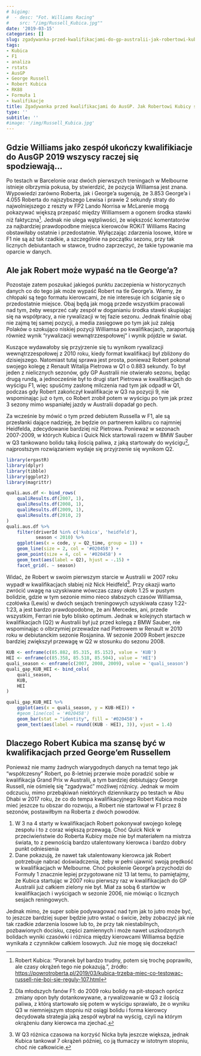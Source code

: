 ```yaml
---
# bigimg:
#  - desc: "Fot. Williams Racing"
#    src: "/img/Russell_Kubica.jpg""
date: '2019-03-15'
categories: []
slug: zgadywanka-przed-kwalifikacjami-do-gp-australii-jak-robertowi-kubicy-szło-w-przeszłości
tags:
- Kubica
- F1
- analiza
- rstats
- AusGP
- George Russell
- Robert Kubica
- RK88
- Formuła 1
- kwalifikacje
title: Zgadywanka przed kwalifikacjami do AusGP. Jak Robertowi Kubicy szło w przeszłości
type: ''
subtitle: ''
#image: '/img/Russell_Kubica.jpg'
---
```


## Gdzie Williams jako zespół ukończy kwalifikiacje do AusGP 2019 wszyscy raczej się spodziewają...

Po testach w Barcelonie oraz dwóch pierwszych treningach w Melbourne istnieje olbrzymia pokusa, by stwierdzić, że pozycja Williamsa jest znana. Wypowiedzi zarówno Roberta, jak i George'a sugerują, że 3.853 George'a i 4.055 Roberta do najszybszego Lewisa i prawie 2 sekundy straty do najwolniejszego z reszty w FP2 Lando Norrisa w McLarenie mogą pokazywać większą przepaść między Williamsem a ogonem środka stawki niż faktyczna[^1]. Jednak nie ulega wątpliwości, że większość komentatorów za najbardziej prawdopodbne miejsca kierowców ROKiT Williams Racing obstawiłaby ostatnie i przedostatnie. Wyłączając zdarzenia losowe, które w F1 nie są aż tak rzadkie, a szczególnie na początku sezonu, przy tak licznych debiutantach w stawce, trudno zaprzeczyć, że takie typowanie ma oparcie w danych.

## Ale jak Robert może wypaść na tle George'a?

Pozostaje zatem poszukać jakiegoś punktu zaczepienia w historycznych danych co do tego jak może wypaść Robert na tle George'a. Wiemy, że chłopaki są tego formatu kierowcami, że nie interesuje ich ściganie się o przedostatnie miejsce. Obaj będą jak mogą przede wszystkim pracowali nad tym, żeby wesprzeć cały zespół w doganianiu środka stawki skupiając się na współpracy, a nie rywalizacji w tej fazie sezonu. Jednak finalnie obaj nie zajmą tej samej pozycji, a media zasięgowe po tym jak już zaleją Polaków o szokująco niskiej pozycji Williamsa po kwalifikacjach, zaraportują również wynik "rywalizacji wewnątrzzespołowej" i wynik pójdzie w świat.  

Kuszące wydawałoby się przyjrzenie się tu wynikom rywalizacji wewnątrzzespołowej z 2010 roku, kiedy format kwalifikacji był zbliżony do dzisiejszego. Natomiast tutaj sprawa jest prosta, ponieważ Robert pokonał swojego kolegę z Renault Witalija Pietrowa w Q1 o 0.883 sekundy. To był jeden z nielicznych sezonów, gdy GP Australii nie otwierało sezonu, będąc drugą rundą, a jednocześnie był to drugi start Pietrowa w kwalifikacjach do wyścigu F1, więc spuśćmy zasłonę milczenia nad tym jak odpadł w Q1, podczas gdy Robert zakończył kwalifikacje w Q3 na pozycji 9, nie wspominając już o tym, co Robert zrobił potem w wyścigu po tym jak przez 3 sezony mimo wspaniałej jazdy w Australii dopadał go pech.  

Za wcześnie by mówić o tym przed debiutem Russella w F1, ale są przesłanki dające nadzieję, że będzie on partnerem kalibru co najmniej Heidfelda, zdecydowanie bardziej niż Pietrowa. Ponieważ w sezonach 2007-2009, w których Kubica i Quick Nick startowali razem w BMW Sauber w Q3 tankowano bolidu taką ilością paliwa, z jaką startowały do wyścigu[^2], najprostszym rozwiązaniem wydaje się przyjrzenie się wynikom Q2.

```r
library(ergastR)
library(dplyr)
library(tibble)
library(ggplot2)
library(magrittr)

quali.aus.df <- bind_rows(
    qualiResults.df(2007, 1),
    qualiResults.df(2008, 1),
    qualiResults.df(2009, 1),
    qualiResults.df(2010, 2)
)
quali.aus.df %>%
    filter(driverId %in% c('kubica', 'heidfeld'),
           season < 2010) %>%
    ggplot(aes(x = code, y = Q2_time, group = 1)) +
    geom_line(size = 2, col = '#020458') +
    geom_point(size = 4, col = '#020458') +
    geom_text(aes(label = Q2), hjust = -.15) +
    facet_grid(. ~ season)
```

Widać, że Robert w swoim pierwszym starcie w Australii w 2007 roku wypadł w kwalifikacjach słabiej niż Nick Heidfeld[^3]. Przy okazji warto zwrócić uwagę na uzyskiwane wówczas czasy około 1.25 w pustym bolidzie, gdzie w tym sezonie mimo nieco słabszych czasów Williamsa, czołówka (Lewis) w dwóch sesjach treningowych uzyskiwała czasy 1:22-1:23, a jest bardzo prawdopodobne, że ani Mercedes, ani, przede wszystkim, Ferrari nie było blisko optimum. Jednak w kolejnych startach w kwalifikacjach (Q2) w Australii był już przed kolegą z BMW Sauber, nie wspominając o olbrzymiej przewadze nad Pietrowem w Renault w 2010 roku w debiutanckim sezonie Rosjanina. W sezonie 2009 Robert jeszcze bardziej zwiększył przewagę w Q2 w stosunku do sezonu 2008.


```r
KUB <- enframe(c(85.882, 85.315, 85.152), value = 'KUB')
HEI <- enframe(c(85.358, 85.518, 85.504), value = 'HEI')
quali_season <- enframe(c(2007, 2008, 2009), value = 'quali_season')
quali_gap_KUB_HEI <- bind_cols(
    quali_season,
    KUB,
    HEI
)

quali_gap_KUB_HEI %>%
    ggplot(aes(x = quali_season, y = KUB-HEI)) +
    #geom_line(col = '#020458')
    geom_bar(stat = "identity", fill = '#020458') +
    geom_text(aes(label = round((KUB - HEI), 3)), vjust = 1.4)
```

## Dlaczego Robert Kubica ma szansę być w kwalifikacjach przed George'em Russellem

Ponieważ nie mamy żadnych wiarygodnych danych na temat tego jak "współczesny" Robert, po 8-letniej przerwie może poradzić sobie w kwalifikacja Grand Prix w Australii, a tym bardziej debiutujący George Russell, nie ośmielę się "zgadywać" możliwej różnicy. Jednak w moim odczuciu, mimo przebąkiwań niektórych dziennikarzy po testach w Abu Dhabi w 2017 roku, że co do tempa kwalifikacyjnego Robert Kubica może mieć jeszcze tu obszar do rozwoju, a Robert nie startował w F1 przez 8 sezonów, postawiłbym na Roberta z dwóch powodów.

1. W 3 na 4 starty w kwalifikacjach Robert pokonywał swojego kolegę zespołu i to z coraz większą przewagą. Choć Quick Nick w przeciwieństwie do Roberta Kubicy może nie był materiałem na mistrza świata, to z pewnością bardzo utalentowany kierowca i bardzo dobry punkt odniesienia
2. Dane pokazują, że nawet tak utalentowany kierowca jak Robert potrzebuje nabrać doświadczenia, żeby w pełni ujawnić swoją prędkość w kwalifikacjach w Melbourne. Choć pokolenie George'a przychodzi do Formuły 1 znacznie lepiej przygotowane niż 13 lat temu, to pamiętajmy, że Kubica startując w 2007 roku pierwszy raz w kwalifikacjach do GP Australii już całkiem zielony nie był. Miał za sobą 6 startów w kwalifikacjach i wyścigach w sezonie 2006, nie mówiąc o licznych sesjach reningowych.  

Jednak mimo, że super sobie podywagować nad tym jak to jutro może być, to jeszcze bardziej super będzie jutro wstać o świcie, żeby zobaczyć jak nie tak rzadkie zdarzenia losowe lub to, że przy tak niestabilnych, pozbawionych docisku, części zamiennych i może nawet uszkodzonych bolidach wyniki czasówki i różnica między kierowcami Williamsa będzie wynikała z czynników całkiem losowych. Już nie mogę się doczekać!

[^1]: Robert Kubica: "Poranek był bardzo trudny, potem się trochę poprawiło, ale czasy okrążeń tego nie pokazują.", źródło: <https://powrotroberta.pl/2019/03/kubica-trzeba-miec-co-testowac-russell-nie-boi-sie-reguly-107.html>
[^2]: Dla młodszych fanów F1: do 2009 roku bolidy na pit-stopach oprócz zmiany opon były dotankowywane, a rywalizowanie w Q3 z ilością paliwa, z którą startowało się potem w wyścigu sprawiało, że o wyniku Q3 w niemniejszym stopniu niż osiągi bolidu i forma kierowcy decydowała strategia jaką zespół wybrał na wyścig, czyli na którym okrążeniu dany kierowca ma zjechać.
[^3]: W Q3 różnica czasowa na korzyść Nicka była jeszcze większa, jednak Kubica tankował 7 okrążeń później, co ją tłumaczy w istotnym stopniu, choć nie całkowicie.